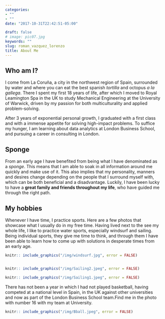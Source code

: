```yaml
---
categories:
- ""
- ""
date: "2017-10-31T22:42:51-05:00"

draft: false
# image: pic07.jpg
keywords: ""
slug: roman_vazquez_lorenzo
title: About Me
---
```

## Who am I? 
I come from La Coruña, a city in the northwest region of Spain, surrounded by water and where you can eat the best spanish *tortilla* and octopus *a la gallega*. There I spent my first 18 years of life, after which I moved to Royal Leamington Spa in the UK to study Mechanical Engineering at the University of Warwick, driven by my passion for both multiculturality and applied problem-solving.  

After 3 years of exponential personal growth, I graduated with a first class and with a immense appetite for solving high-impact problems. To suffice my hunger, I am learning about data analytics at London Business School, and pursuing a career in consulting in London. 

## Sponge
From an early age I have benefited from being what I have denominated as a *sponge*. This means that I am able to soak in all information around me quickly and make use of it. This also implies that my personality, manners and desires change depending on the people that I surround myself with, which can be both beneficial and a disadvantage. Luckily, I have been lucky to have a **great family and friends throughout my life**, who have guided me through the right path.

## My hobbies


Whenever I have time, I practice sports. Here are a few photos that showcase what I usually do in my free time. Having lived next to the see my whole life, I like to practice water sports, especially windsurf and sailing. Being individual sports, they give me time to think, and through them I have been able to learn how to come up with solutions in desperate times from an early age. 


```r

knitr:: include_graphics("/img/windsurf.jpg", error = FALSE)


knitr:: include_graphics("/img/Sailing2.jpeg", error = FALSE)

knitr:: include_graphics("/img/Sailing1.jpeg", error = FALSE)

```


There has not been a year in which I had not played basketball, having competed at a national level in Spain, in the UK against other universities and now as part of the London Business School team.Find me in the photo with number 16 with my team at University. 


```r

knitr:: include_graphics("/img/Bball.jpeg", error = FALSE)

```